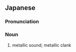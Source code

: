 ==Japanese==
{{ja-kanjitab|きん|ぞく|おん|yomi=o}}

===Pronunciation===
{{ja-pron|きんぞくおん|y=o}}

===Noun===
{{ja-noun|きんぞくおん}}

# metallic sound; metallic clank
